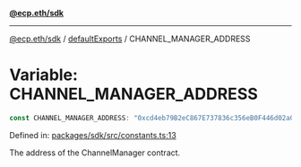[**@ecp.eth/sdk**](../../index.mdx)

***

[@ecp.eth/sdk](/sdk-reference/index.mdx) / [defaultExports](/sdk-reference/defaultExports/index.mdx) / CHANNEL\_MANAGER\_ADDRESS

# Variable: CHANNEL\_MANAGER\_ADDRESS

```ts
const CHANNEL_MANAGER_ADDRESS: "0xcd4eb79B2eC867E737836c356eB0F446d02a004c";
```

Defined in: [packages/sdk/src/constants.ts:13](https://github.com/ecp-eth/comments-monorepo/blob/main/packages/sdk/src/constants.ts#L13)

The address of the ChannelManager contract.
